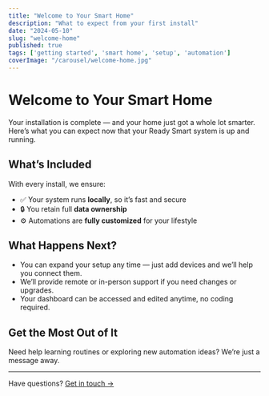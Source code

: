 ```yaml
---
title: "Welcome to Your Smart Home"
description: "What to expect from your first install"
date: "2024-05-10"
slug: "welcome-home"
published: true
tags: ['getting started', 'smart home', 'setup', 'automation']
coverImage: "/carousel/welcome-home.jpg"
---
```


# Welcome to Your Smart Home

Your installation is complete — and your home just got a whole lot smarter. Here’s what you can expect now that your Ready Smart system is up and running.

## What’s Included

With every install, we ensure:

- ✅ Your system runs **locally**, so it’s fast and secure
- 🔒 You retain full **data ownership**
- ⚙️ Automations are **fully customized** for your lifestyle

## What Happens Next?

- You can expand your setup any time — just add devices and we’ll help you connect them.
- We’ll provide remote or in-person support if you need changes or upgrades.
- Your dashboard can be accessed and edited anytime, no coding required.

## Get the Most Out of It

Need help learning routines or exploring new automation ideas? We’re just a message away.

---

Have questions? [Get in touch →](/contact)
